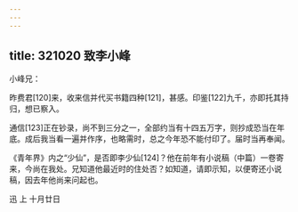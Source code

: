 ```yaml
---
---
---
```

title: 321020 致李小峰
---




小峰兄：

昨费君[120]来，收来信并代买书籍四种[121]，甚感。印鉴[122]九千，亦即托其持归，想已察入。

通信[123]正在钞录，尚不到三分之一，全部约当有十四五万字，则抄成恐当在年底。成后我当看一遍并作序，也略需时，总之今年恐不能付印了。届时当再奉闻。

《青年界》内之“少仙”，是否即李少仙[124]？他在前年有小说稿（中篇）一卷寄来，今尚在我处。兄知道他最近时的住处否？如知道，请即示知，以便寄还小说稿，因去年他尚来问起也。

迅 上 十月廿日